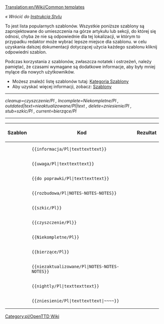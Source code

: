 [[Translation:en/Wiki/Common templates]]

''« Wrócić do [[pl/Wiki/Instrukcja Stylów|Instrukcja Stylu]]''

To jest lista popularnych szablonów. Wszystkie poniższe szablony są zaprojektowane do umieszczenia na górze artykułu lub sekcji, do której się odnosi, chyba że nie są odpowiednie dla tej lokalizacji, w którym to przypadku redaktor może wybrać lepsze miejsce dla szablonu. w celu uzyskania dalszej dokumentacji dotyczącej użycia każdego szablonu kliknij odpowiedni szablon.

Podczas korzystania z szablonów, zwłaszcza notatek i ostrzeżeń, należy pamiętać, że czasami wymagane są dodatkowe informacje, aby były mniej mylące dla nowych użytkowników.

*Możesz znaleźć listę szablonów tutaj: [[:Category:pl/Szablony|Kategoria Szablony]]
*Aby uzyskać więcej informacji, zobacz: [[pl/Wiki/Szablony|Szablony]]


----
<!--Informacja/Pl|--><!--Szablony Oryginalne ''angielskie'' , aktualnie nie są przetłumaczone na język polski .-->''cleanup=czyszczenie/Pl , Incomplete=Niekompletne/Pl , outdated|text=nieaktualizowane/Pl|text , delete=zniesienie/Pl , stub=szkic/Pl , current=bierzące/Pl''
----

{|
!Szablon!!Kod!!Rezultat
|-
|{{en/S|pl/Informacja}}||<pre>{{informacja/Pl|texttexttext}}</pre>||{{pl/Informacja|text "note"}}
|-
|{{en/S|pl/Uwaga}}||<pre>{{uwaga/Pl|texttexttext}}</pre>||{{pl/Uwaga|text "warning"}}
|-
|{{en/S|pl/Do poprawki}}||<pre>{{do poprawki/Pl|texttexttext}}</pre>||{{pl/Do poprawki|text "todo"| }}
|-
|{{en/S|pl/Rozbudowa}}||<pre>{{rozbudowa/Pl|NOTES-NOTES-NOTES}}</pre>||{{pl/Rozbudowa|"expand"-NOTES|}}
|-
|{{en/S|pl/Szkic}}||<pre>{{szkic/Pl}}</pre>||{{pl/Szkic| }}
|-
|{{en/S|pl/Czyszczenie}}||<pre>{{czyszczenie/Pl}}</pre>||{{pl/Czyszczenie| }}
|-
|{{en/S|pl/Niekompletne}} ||<pre>{{Niekompletne/Pl}}</pre>||{{pl/Niekompletne| }}
|-
|{{en/S|pl/Bieżące}}||<pre>{{bierzące/Pl}}</pre>||{{pl/Bieżące| }}
|-
|{{en/S|pl/Nieaktualizowane}}||<pre>{{niezaktualizowane/Pl|NOTES-NOTES-NOTES}}</pre>||{{pl/Nieaktualizowane|NOTES-NOTES-NOTES|}}
|-
|{{en/S|pl/Nightly}}||<pre>{{nightly/Pl|texttexttext}}</pre>||{{pl/Nightly|texttexttext}}
|-
|{{en/S|pl/Zniesienie}}||<pre>{{zniesienie/Pl|texttexttext|~~~~}}</pre>||{{pl/Zniesienie|texttexttext|Zojj 11:21, 6 June 2007 (CEST)| }}
|}

<!--[[Category:OpenTTD Wiki]]--> [[Category:pl/OpenTTD Wiki]]